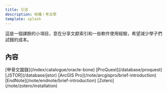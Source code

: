 ```yaml
---
title: 引言
description: 哈囉！考古學
template: splash
---
```



這是一個課餘的小項目，意在分享文獻索引和一些軟件使用經驗，希望減少學子們試錯的成本。

## 內容
<CardGrid>
  <Card title="索引">
  [甲骨文圖錄](/index/catalogue/oracle-bone)
  </Card>
    <Card title="數據庫">
  [ProQuest](/database/proquest)
  [JSTOR](/database/jstor)
  </Card>
  <Card title="指南">
    [ArcGIS Pro](/note/arcgispro/brief-introduction)
    [EndNote](/note/endnote/brief-introduction) 
    [Zotero](/note/zotero/installation)
  </Card>
</CardGrid>